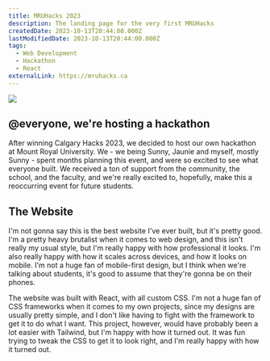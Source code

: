 ```yaml
---
title: MRUHacks 2023
description: The landing page for the very first MRUHacks
createdDate: 2023-10-13T20:44:00.000Z
lastModifiedDate: 2023-10-13T20:44:00.000Z
tags:
  - Web Development
  - Hackathon
  - React
externalLink: https://mruhacks.ca
---
```

![](image.png)

## @everyone, we're hosting a hackathon

After winning Calgary Hacks 2023, we decided to host our own hackathon at Mount Royal University. We - we being Sunny, Jaunie and myself, mostly Sunny - spent months planning this event, and were so excited to see what everyone built. We received a ton of support from the community, the school, and the faculty, and we're really excited to, hopefully, make this a reoccurring event for future students.

## The Website

I'm not gonna say this is the best website I've ever built, but it's pretty good. I'm a pretty heavy brutalist when it comes to web design, and this isn't really my usual style, but I'm really happy with how professional it looks. I'm also really happy with how it scales across devices, and how it looks on mobile. I'm not a huge fan of mobile-first design, but I think when we're talking about students, it's good to assume that they're gonna be on their phones.

The website was built with React, with all custom CSS. I'm not a huge fan of CSS frameworks when it comes to my own projects, since my designs are usually pretty simple, and I don't like having to fight with the framework to get it to do what I want. This project, however, would have probably been a lot easier with Tailwind, but I'm happy with how it turned out. It was fun trying to tweak the CSS to get it to look right, and I'm really happy with how it turned out.
